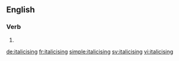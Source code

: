 ==English==

===Verb===
{{head|en|present participle}}

# {{present participle of|italicise|lang=en|nocat=1}}

[[de:italicising]]
[[fr:italicising]]
[[simple:italicising]]
[[sv:italicising]]
[[vi:italicising]]